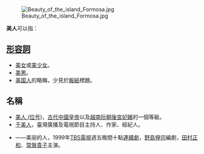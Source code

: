 [[File:Beauty_of_the_island_Formosa.jpg|thumb]]

'''美人'''可以指：

==[[形容詞|形容詞]]==
* [[美女|美女]]或[[美少女|美少女]]。
* [[美男|美男]]。
* [[美國人|美国人]]的略稱，少見於[[報紙|報紙]]標題。

==名稱==
{{See also|虞美人 (词牌)|虞美人 (花卉)}}
* [[美人_(位号)|美人 (位号)]]，[[古代中國|古代中國]][[皇帝|皇帝]]以及[[越南|越南]][[阮朝|阮朝]][[後宮|後宮]][[妃嬪|妃嬪]]的一個等級。
* [[于美人|于美人]]，臺灣廣播及電視節目主持人、作家、經紀人。
* {{link-ja|美人 (日本電視劇)|美しい人 (テレビドラマ)}}——美丽的人，1999年[[TBS電視|TBS電視]]週五晚間十點[[連續劇|連續劇]]，[[野島伸司|野島伸司]]編劇，[[田村正和|田村正和]]、[[常盤貴子|常盤貴子]]主演。

{{disambig|M|Cat=二字消歧義}}